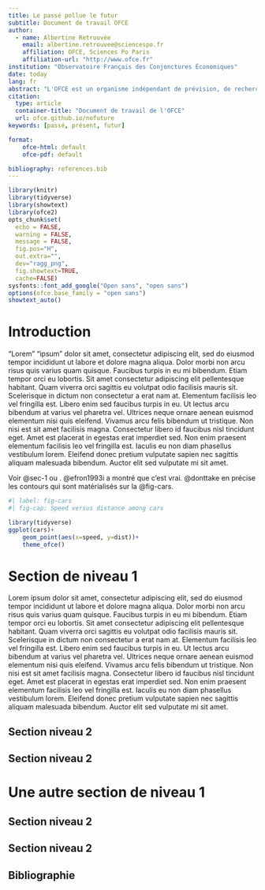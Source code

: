 ```yaml
---
title: Le passé pollue le futur
subtitle: Document de travail OFCE
author:
  - name: Albertine Retrouvée
    email: albertine.retrouvee@sciencespo.fr
    affiliation: OFCE, Sciences Po Paris
    affiliation-url: "http://www.ofce.fr"
institution: "Observatoire Français des Conjonctures Économiques"
date: today
lang: fr
abstract: "L'OFCE est un organisme indépendant de prévision, de recherche et d’évaluation des politiques publiques, accueilli en son sein par la Fondation nationale des sciences politiques (FNSP), en application de la convention passée en 1981 entre l'Etat et la FNSP. « Mettre au service du débat public en économie les fruits de la rigueur scientifique et de l’indépendance universitaire ». Telle est la mission que l’Etat a confiée à l’OFCE et qu'il remplit en conduisant des travaux théoriques et empiriques, en participant aux réseaux scientifiques internationaux, en assurant une présence régulière dans les médias et en coopérant étroitement avec les pouvoirs publics français et européens."
citation:
  type: article
  container-title: "Document de travail de l'OFCE"
  url: ofce.github.io/nofuture
keywords: [passé, présent, futur]

format:
    ofce-html: default
    ofce-pdf: default

bibliography: references.bib
---
```

```r
library(knitr)
library(tidyverse) 
library(showtext) 
library(ofce2)
opts_chunk$set(
  echo = FALSE,
  warning = FALSE,
  message = FALSE,
  fig.pos="H", 
  out.extra="",
  dev="ragg_png",
  fig.showtext=TRUE,
  cache=FALSE)
sysfonts::font_add_google("Open sans", "open sans")
options(ofce.base_family = "open sans")
showtext_auto()
```

# Introduction {#sec-introduction .unnumbered}

"Lorem" "ipsum" dolor sit amet, consectetur adipiscing elit, sed do eiusmod tempor incididunt ut labore et dolore magna aliqua. Dolor morbi non arcu risus quis varius quam quisque. Faucibus turpis in eu mi bibendum. Etiam tempor orci eu lobortis. Sit amet consectetur adipiscing elit pellentesque habitant. Quam viverra orci sagittis eu volutpat odio facilisis mauris sit. Scelerisque in dictum non consectetur a erat nam at. Elementum facilisis leo vel fringilla est. Libero enim sed faucibus turpis in eu. Ut lectus arcu bibendum at varius vel pharetra vel. Ultrices neque ornare aenean euismod elementum nisi quis eleifend. Vivamus arcu felis bibendum ut tristique. Non nisi est sit amet facilisis magna. Consectetur libero id faucibus nisl tincidunt eget. Amet est placerat in egestas erat imperdiet sed. Non enim praesent elementum facilisis leo vel fringilla est. Iaculis eu non diam phasellus vestibulum lorem. Eleifend donec pretium vulputate sapien nec sagittis aliquam malesuada bibendum. Auctor elit sed vulputate mi sit amet.

Voir @sec-1 ou \nameref{sec-1}. @efron1993i a montré que c'est vrai. @donttake en précise les contours qui sont matérialisés sur la @fig-cars.

```r
#| label: fig-cars
#| fig-cap: Speed versus distance among cars

library(tidyverse)
ggplot(cars)+
    geom_point(aes(x=speed, y=dist))+
    theme_ofce()
```


# Section de niveau 1 {#sec-ledebut}

Lorem ipsum dolor sit amet, consectetur adipiscing elit, sed do eiusmod tempor incididunt ut labore et dolore magna aliqua. Dolor morbi non arcu risus quis varius quam quisque. Faucibus turpis in eu mi bibendum. Etiam tempor orci eu lobortis. Sit amet consectetur adipiscing elit pellentesque habitant. Quam viverra orci sagittis eu volutpat odio facilisis mauris sit. Scelerisque in dictum non consectetur a erat nam at. Elementum facilisis leo vel fringilla est. Libero enim sed faucibus turpis in eu. Ut lectus arcu bibendum at varius vel pharetra vel. Ultrices neque ornare aenean euismod elementum nisi quis eleifend. Vivamus arcu felis bibendum ut tristique. Non nisi est sit amet facilisis magna. Consectetur libero id faucibus nisl tincidunt eget. Amet est placerat in egestas erat imperdiet sed. Non enim praesent elementum facilisis leo vel fringilla est. Iaculis eu non diam phasellus vestibulum lorem. Eleifend donec pretium vulputate sapien nec sagittis aliquam malesuada bibendum. Auctor elit sed vulputate mi sit amet.

## Section niveau 2 {#sec-cacontinnue}

## Section niveau 2 {#sec-encore}

# Une autre section de niveau 1 {#sec-etencore}

## Section niveau 2 {#sec-cacontinnue}

## Section niveau 2 {#sec-encore}

## Bibliographie {.unnumbered}
:::{.refs}
:::
